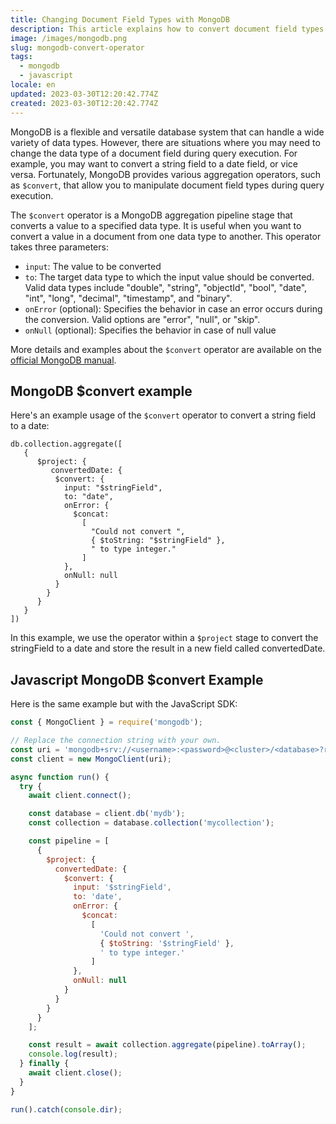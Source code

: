 ```yaml
---
title: Changing Document Field Types with MongoDB
description: This article explains how to convert document field types during query execution and how to use MongoDB's built-in aggregation operators $convert. The article also provides practical examples and code snippets to demonstrate how to change field types in MongoDB.
image: /images/mongodb.png
slug: mongodb-convert-operator
tags:
  - mongodb
  - javascript
locale: en
updated: 2023-03-30T12:20:42.774Z
created: 2023-03-30T12:20:42.774Z
---
```


MongoDB is a flexible and versatile database system that can handle a wide variety of data types. However, there are situations where you may need to change the data type of a document field during query execution. For example, you may want to convert a string field to a date field, or vice versa. Fortunately, MongoDB provides various aggregation operators, such as `$convert`, that allow you to manipulate document field types during query execution.

The `$convert` operator is a MongoDB aggregation pipeline stage that converts a value to a specified data type. It is useful when you want to convert a value in a document from one data type to another. This operator takes three parameters:

- `input`: The value to be converted
- `to`: The target data type to which the input value should be converted. Valid data types include "double", "string", "objectId", "bool", "date", "int", "long", "decimal", "timestamp", and "binary".
- `onError` (optional): Specifies the behavior in case an error occurs during the conversion. Valid options are "error", "null", or "skip".
- `onNull` (optional): Specifies the behavior in case of null value

More details and examples about the `$convert` operator are available on the [official MongoDB manual](https://www.mongodb.com/docs/manual/reference/operator/aggregation/convert/).

## MongoDB $convert example

Here's an example usage of the `$convert` operator to convert a string field to a date:

```
db.collection.aggregate([
   {
      $project: {
         convertedDate: {
          $convert: {
            input: "$stringField",
            to: "date",
            onError: {
              $concat:
                [
                  "Could not convert ",
                  { $toString: "$stringField" },
                  " to type integer."
                ]
            },
            onNull: null
          }
        }
      }
   }
])
```

In this example, we use the operator within a `$project` stage to convert the stringField to a date and store the result in a new field called convertedDate.

## Javascript MongoDB $convert Example

Here is the same example but with the JavaScript SDK:

```javascript
const { MongoClient } = require('mongodb');

// Replace the connection string with your own.
const uri = 'mongodb+srv://<username>:<password>@<cluster>/<database>?retryWrites=true&w=majority';
const client = new MongoClient(uri);

async function run() {
  try {
    await client.connect();

    const database = client.db('mydb');
    const collection = database.collection('mycollection');

    const pipeline = [
      {
        $project: {
          convertedDate: {
            $convert: {
              input: '$stringField',
              to: 'date',
              onError: {
                $concat:
                  [
                    'Could not convert ',
                    { $toString: '$stringField' },
                    ' to type integer.'
                  ]
              },
              onNull: null
            }
          }
        }
      }
    ];

    const result = await collection.aggregate(pipeline).toArray();
    console.log(result);
  } finally {
    await client.close();
  }
}

run().catch(console.dir);
```
